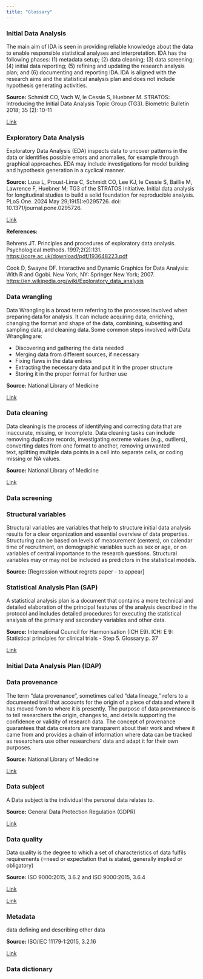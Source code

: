```yaml
---
title: "Glossary"
---
```


### Initial Data Analysis

The main aim of IDA is seen in providing reliable knowledge about the data to enable responsible statistical analyses and interpretation. 
IDA has the following phases: (1) metadata setup; (2) data cleaning; (3) data screening; (4) initial data reporting; 
(5) refining and updating the research analysis plan; and (6) documenting and reporting IDA. IDA is aligned with the research aims 
and the statistical analysis plan and does not include hypothesis generating activities.  
 
**Source:** Schmidt CO, Vach W, le Cessie S, Huebner M. STRATOS: Introducing the Initial Data Analysis Topic Group (TG3). Biometric Bulletin 2018; 35 (2): 10-11

[Link](https://www.stratos-initiative.org/sites/default/files/2021-11/STRATOS-TG3-BB-initial-data-analysis.pdf) 


### Exploratory Data Analysis

Exploratory Data Analysis (EDA) inspects data to uncover patterns in the data or identifies possible errors and anomalies, for example through graphical approaches. EDA may include investigations for model building and hypothesis generation in a cyclical manner.  
 
**Source:** Lusa L, Proust-Lima C, Schmidt CO, Lee KJ, le Cessie S, Baillie M, Lawrence F, Huebner M; TG3 of the STRATOS Initiative. Initial data analysis for longitudinal studies to build a solid foundation for reproducible analysis. PLoS One. 2024 May 29;19(5):e0295726. doi: 10.1371/journal.pone.0295726.

[Link](https://journals.plos.org/plosone/article?id=10.1371/journal.pone.0295726) 

**References:**

Behrens JT. Principles and procedures of exploratory data analysis. Psychological methods. 1997;2(2):131. <https://core.ac.uk/download/pdf/193648223.pdf>

Cook D, Swayne DF. Interactive and Dynamic Graphics for Data Analysis: With R and Ggobi. New York, NY: Springer New York; 2007. <https://en.wikipedia.org/wiki/Exploratory_data_analysis> 

### Data wrangling

Data Wrangling is a broad term referring to the processes involved when preparing data for analysis. It can include acquiring data, enriching, changing the format and shape of the data, combining, subsetting and sampling data, and cleaning data. Some common steps involved with Data Wrangling are: 

* Discovering and gathering the data needed 
* Merging data from different sources, if necessary  
* Fixing flaws in the data entries  
* Extracting the necessary data and put it in the proper structure  
* Storing it in the proper format for further use 

**Source:** National Library of Medicine

[Link](https://www.nnlm.gov/guides/data-glossary/data-wrangling) 

### Data cleaning

Data cleaning is the process of identifying and correcting data that are inaccurate, missing, or incomplete. Data cleaning tasks can include removing duplicate records, investigating extreme values (e.g., outliers), converting dates from one format to another, removing unwanted text, splitting multiple data points in a cell into separate cells, or coding missing or NA values. 

**Source:** National Library of Medicine

[Link](https://www.nnlm.gov/guides/data-glossary/data-cleaning)  

### Data screening

### Structural variables

Structural variables are variables that help to structure initial data analysis results for a clear organization and essential overview of data properties. Structuring can be based on levels of measurement (centers), on calendar time of recruitment, on demographic variables such as sex or age, or on variables of central importance to the research questions. Structural variables may or may not be included as predictors in the statistical models. 

**Source:** [Regression without regrets paper - to appear] 

### Statistical Analysis Plan (SAP)

A statistical analysis plan is a document that contains a more technical and detailed elaboration of the principal features of the analysis described in the protocol and includes detailed procedures for executing the statistical analysis of the primary and secondary variables and other data.  

**Source:** International Council for Harmonisation (ICH E9). ICH: E 9: Statistical principles for clinical trials - Step 5. Glossary p. 37 

[Link](https://www.ema.europa.eu/en/ich-e9-statistical-principles-clinical-trials-scientific-guideline)  

### Initial Data Analysis Plan (IDAP)



### Data provenance 

The term “data provenance”, sometimes called “data lineage,” refers to a documented trail that accounts for the origin of a piece of data and where it has moved from to where it is presently. The purpose of data provenance is to tell researchers the origin, changes to, and details supporting the confidence or validity of research data. The concept of provenance guarantees that data creators are transparent about their work and where it came from and provides a chain of information where data can be tracked as researchers use other researchers’ data and adapt it for their own purposes. 

**Source:** National Library of Medicine
 
[Link](https://www.nnlm.gov/guides/data-glossary/data-provenance) 


### Data subject

A Data subject is the individual the personal data relates to. 

**Source:** General Data Protection Regulation (GDPR) 

[Link](https://www.edpb.europa.eu/system/files/2023-06/Key%20GDPR%20Definitions%20Infographic.pdf)  


### Data quality

Data quality is the degree to which a set of characteristics of data fulfils requirements (=need or expectation that is stated, generally implied or obligatory)

**Source:** ISO 9000:2015, 3.6.2  and  ISO 9000:2015, 3.6.4

[Link](https://www.iso.org/obp/ui/#iso:std:iso:8000:-2:ed-2:v1:en)
 
[Link](https://www.iso.org/obp/ui/#iso:std:iso:8000:-2:ed-2:v1:en)
 
 
### Metadata 

data defining and describing other data 

**Source:** ISO/IEC 11179‑1:2015, 3.2.16

[Link](https://www.iso.org/obp/ui/#iso:std:iso:8000:-2:ed-2:v1:en)


### Data dictionary




